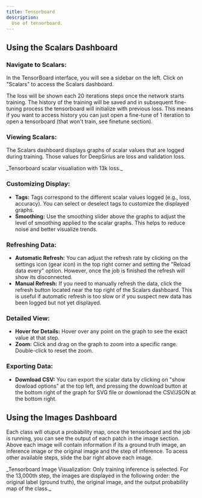```yaml
---
title: Tensorboard
description:
  Use of tensorboard.
---
```




## Using the Scalars Dashboard

### Navigate to Scalars:
In the TensorBoard interface, you will see a sidebar on the left. Click on "Scalars" to access the Scalars dashboard.

<Callout type="info" className="">
  The loss will be shown each 20 iterations steps once the network starts training. The history of the training will be saved
  and in subsequent fine-tuning process the tensorboard will initialize with previous loss. This means if you want to access history
  you can just open a fine-tune of 1 iteration to open a tensorboard (that won't train, see finetune section).
</Callout>

### Viewing Scalars:
The Scalars dashboard displays graphs of scalar values that are logged during training. Those values for DeepSirius are loss and validation loss.

<ImageZoom alt="Loss tensorboard" src={TensorLoss} className="!my-0 rounded-sm" />
_Tensorboard scalar visualiation with 13k loss._


### Customizing Display:
- **Tags:** Tags correspond to the different scalar values logged (e.g., loss, accuracy). You can select or deselect tags to customize the displayed graphs.
- **Smoothing:** Use the smoothing slider above the graphs to adjust the level of smoothing applied to the scalar graphs. This helps to reduce noise and better visualize trends.

### Refreshing Data:
- **Automatic Refresh:** You can adjust the refresh rate by clicking on the settings icon (gear icon) in the top right corner and setting the "Reload data every" option. However, once the job is finished the refresh will show its disconnected.
- **Manual Refresh:** If you need to manually refresh the data, click the refresh button located near the top right of the Scalars dashboard. This is useful if automatic refresh is too slow or if you suspect new data has been logged but not yet displayed.

### Detailed View:
- **Hover for Details:** Hover over any point on the graph to see the exact value at that step.
- **Zoom:** Click and drag on the graph to zoom into a specific range. Double-click to reset the zoom.

### Exporting Data:
- **Download CSV:** You can export the scalar data by clicking on "show dowload options" at the top left, and pressing the download button at the bottom right of the graph for SVG file or downlonad the CSV/JSON at the bottom right.


## Using the Images Dashboard

Each class will otuput a probability map, once the tensorboard and the job is running, you can see the output of each patch in the image section. 
Above each image will contain information if its a ground truth image, an inference image or the original image and the step of inference.
To acess other available steps, slide the bar right above each image.

<ImageZoom alt="Loss tensorboard" src={TensorImages} className="!my-0 rounded-sm" />
_Tensorboard Image Visualization: Only training inference is selected. For the 13,000th step, the images are displayed in the following order: the original label (ground truth), the original image, and the output probability map of the class._